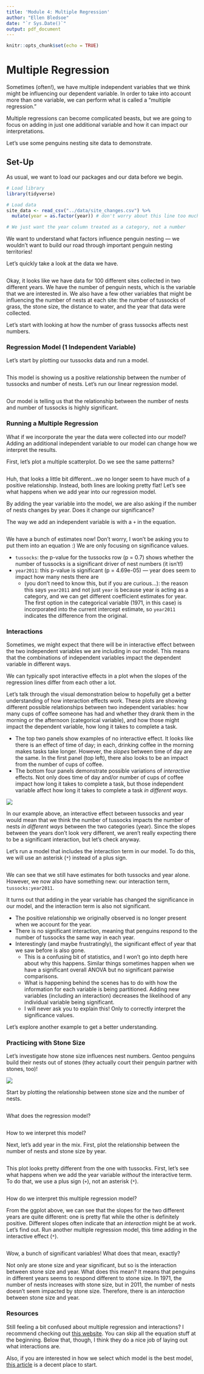 ```yaml
---
title: 'Module 4: Multiple Regression'
author: "Ellen Bledsoe"
date: "`r Sys.Date()`"
output: pdf_document
---
```


```r
knitr::opts_chunk$set(echo = TRUE)
```

# Multiple Regression

Sometimes (often!), we have multiple independent variables that we think might be influencing our dependent variable. In order to take into account more than one variable, we can perform what is called a "multiple regression."

Multiple regressions can become complicated beasts, but we are going to focus on adding in just one additional variable and how it can impact our interpretations.

Let's use some penguins nesting site data to demonstrate.

## Set-Up

As usual, we want to load our packages and our data before we begin.

```r
# Load library
library(tidyverse)

# Load data
site_data <- read_csv("../data/site_changes.csv") %>% 
  mutate(year = as.factor(year)) # don't worry about this line too much

# We just want the year column treated as a category, not a number
```

We want to understand what factors influence penguin nesting --- we wouldn't want to build our road through important penguin nesting territories!

Let's quickly take a look at the data we have.

```r

```

Okay, it looks like we have data for 100 different sites collected in two different years. We have the number of penguin nests, which is the variable that we are interested in. We also have a few other variables that might be influencing the number of nests at each site: the number of tussocks of grass, the stone size, the distance to water, and the year that data were collected.

Let's start with looking at how the number of grass tussocks affects nest numbers.

### Regression Model (1 Independent Variable)

Let's start by plotting our tussocks data and run a model.

```r

```

This model is showing us a positive relationship between the number of tussocks and number of nests. Let's run our linear regression model.

```r

```

Our model is telling us that the relationship between the number of nests and number of tussocks is highly significant.

### Running a Multiple Regression

What if we incorporate the year the data were collected into our model? Adding an additional independent variable to our model can change how we interpret the results.

First, let's plot a multiple scatterplot. Do we see the same patterns?

```r

```

Huh, that looks a little bit different...we no longer seem to have much of a positive relationship. Instead, both lines are looking pretty flat! Let's see what happens when we add year into our regression model.

By adding the year variable into the model, we are also asking if the number of nests changes by year. Does it change our significance?

The way we add an independent variable is with a `+` in the equation.

```r

```

We have a bunch of estimates now! Don't worry, I won't be asking you to put them into an equation :) We are only focusing on significance values.

-   `tussocks`: the p-value for the tussocks row (p = 0.7) shows whether the number of tussocks is a significant driver of nest numbers (it isn't!)
-   `year2011`: this p-value is significant (p = 4.69e-05) --- year does seem to impact how many nests there are
    -   (you don't need to know this, but if you are curious...): the reason this says `year2011` and not just `year` is because year is acting as a category, and we can get different coefficient estimates for year. The first option in the categorical variable (1971, in this case) is incorporated into the current intercept estimate, so `year2011` indicates the difference from the original.

### Interactions

Sometimes, we might expect that there will be in interactive effect between the two independent variables we are including in our model. This means that the combinations of independent variables impact the dependent variable in different ways.

We can typically spot interactive effects in a plot when the slopes of the regression lines differ from each other a lot.

Let's talk through the visual demonstration below to hopefully get a better understanding of how interaction effects work. These plots are showing different possible relationships between two independent variables: how many cups of coffee someone has had and whether they drank them in the morning or the afternoon (categorical variable), and how those might impact the dependent variable, how long it takes to complete a task.

-   The top two panels show examples of no interactive effect. It looks like there is an effect of time of day; in each, drinking coffee in the morning makes tasks take longer. However, the *slopes* between time of day are the same. In the first panel (top left), there also looks to be an impact from the number of cups of coffee.
-   The bottom four panels demonstrate possible variations of *interactive* effects. Not only does time of day and/or number of cups of coffee impact how long it takes to complete a task, but those independent variable affect how long it takes to complete a task *in different ways*.

![](../assets/coffee_interaction.jpg)

In our example above, an interactive effect between tussocks and year would mean that we think the number of tussocks impacts the number of nests *in different ways* between the two categories (year). Since the slopes between the years don't look very different, we aren't really expecting there to be a significant interaction, but let's check anyway.

Let's run a model that includes the interaction term in our model. To do this, we will use an asterisk (`*`) instead of a plus sign.

```r

```

We can see that we still have estimates for both tussocks and year alone. However, we now also have something new: our interaction term, `tussocks:year2011`.

It turns out that adding in the year variable has changed the significance in our model, and the interaction term is also not significant.

-   The positive relationship we originally observed is no longer present when we account for the year.
-   There is no significant interaction, meaning that penguins respond to the number of tussocks the same way in each year.
-   Interestingly (and maybe frustratingly), the significant effect of year that we saw before is also gone.
    -   This is a confusing bit of statistics, and I won't go into depth here about why this happens. Similar things sometimes happen when we have a significant overall ANOVA but no significant pairwise comparisons.
    -   What is happening behind the scenes has to do with how the information for each variable is being partitioned. Adding new variables (including an interaction) decreases the likelihood of any individual variable being significant.
    -   I will never ask you to explain this! Only to correctly interpret the significance values.

Let's explore another example to get a better understanding.

### Practicing with Stone Size

Let's investigate how stone size influences nest numbers. Gentoo penguins build their nests out of stones (they actually court their penguin partner with stones, too)!

![](../assets/gentoo-penguin-cornell-lab2.jpg)

Start by plotting the relationship between stone size and the number of nests.

```r

```

What does the regression model?

```r

```

How to we interpret this model?

Next, let's add year in the mix. First, plot the relationship between the number of nests and stone size by year.

```r

```

This plot looks pretty different from the one with tussocks. First, let's see what happens when we add the year variable *without* the interactive term. To do that, we use a plus sign (`+`), not an asterisk (`*`).

```r

```

How do we interpret this multiple regression model?

From the ggplot above, we can see that the slopes for the two different years are quite different: one is pretty flat while the other is definitely positive. Different slopes often indicate that an *interaction* might be at work. Let's find out. Run another multiple regression model, this time adding in the interactive effect (`*`).

```r

```

Wow, a bunch of significant variables! What does that mean, exactly?

Not only are stone size and year significant, but so is the interaction between stone size and year. What does this mean? It means that penguins in different years seems to respond different to stone size. In 1971, the number of nests increases with stone size, but in 2011, the number of nests doesn't seem impacted by stone size. Therefore, there is an *interaction* between stone size and year.

### Resources

Still feeling a bit confused about multiple regression and interactions? I recommend checking out [this website](https://stattrek.com/multiple-regression/interaction?tutorial=reg). You can skip all the equation stuff at the beginning. Below that, though, I think they do a nice job of laying out what interactions are.

Also, if you are interested in how we select which model is the best model, [this article](https://www.statology.org/aic-in-r/) is a decent place to start.
